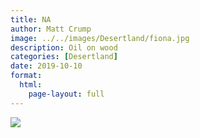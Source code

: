 ```yaml
---
title: NA
author: Matt Crump
image: ../../images/Desertland/fiona.jpg
description: Oil on wood
categories: [Desertland]
date: 2019-10-10
format:
  html:
    page-layout: full
---
```


![](../../images/Desertland/fiona.jpg)

